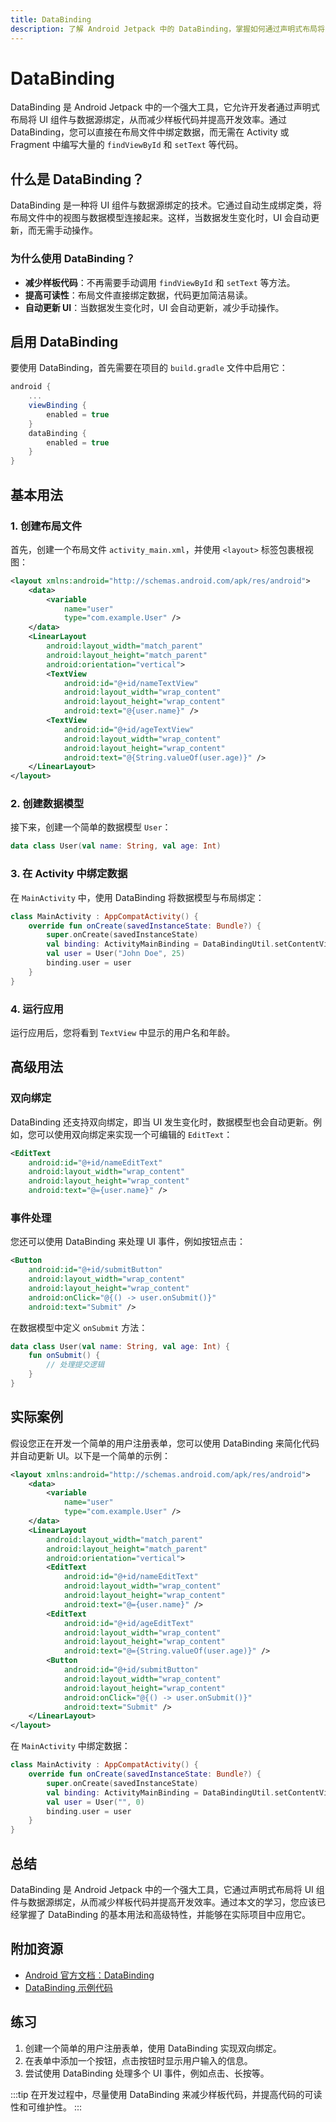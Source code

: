 ```yaml
---
title: DataBinding
description: 了解 Android Jetpack 中的 DataBinding，掌握如何通过声明式布局将 UI 组件与数据源绑定，简化代码并提高开发效率。
---
```


# DataBinding

DataBinding 是 Android Jetpack 中的一个强大工具，它允许开发者通过声明式布局将 UI 组件与数据源绑定，从而减少样板代码并提高开发效率。通过 DataBinding，您可以直接在布局文件中绑定数据，而无需在 Activity 或 Fragment 中编写大量的 `findViewById` 和 `setText` 等代码。

## 什么是 DataBinding？

DataBinding 是一种将 UI 组件与数据源绑定的技术。它通过自动生成绑定类，将布局文件中的视图与数据模型连接起来。这样，当数据发生变化时，UI 会自动更新，而无需手动操作。

### 为什么使用 DataBinding？

- **减少样板代码**：不再需要手动调用 `findViewById` 和 `setText` 等方法。
- **提高可读性**：布局文件直接绑定数据，代码更加简洁易读。
- **自动更新 UI**：当数据发生变化时，UI 会自动更新，减少手动操作。

## 启用 DataBinding

要使用 DataBinding，首先需要在项目的 `build.gradle` 文件中启用它：

```groovy
android {
    ...
    viewBinding {
        enabled = true
    }
    dataBinding {
        enabled = true
    }
}
```

## 基本用法

### 1. 创建布局文件

首先，创建一个布局文件 `activity_main.xml`，并使用 `<layout>` 标签包裹根视图：

```xml
<layout xmlns:android="http://schemas.android.com/apk/res/android">
    <data>
        <variable
            name="user"
            type="com.example.User" />
    </data>
    <LinearLayout
        android:layout_width="match_parent"
        android:layout_height="match_parent"
        android:orientation="vertical">
        <TextView
            android:id="@+id/nameTextView"
            android:layout_width="wrap_content"
            android:layout_height="wrap_content"
            android:text="@{user.name}" />
        <TextView
            android:id="@+id/ageTextView"
            android:layout_width="wrap_content"
            android:layout_height="wrap_content"
            android:text="@{String.valueOf(user.age)}" />
    </LinearLayout>
</layout>
```

### 2. 创建数据模型

接下来，创建一个简单的数据模型 `User`：

```kotlin
data class User(val name: String, val age: Int)
```

### 3. 在 Activity 中绑定数据

在 `MainActivity` 中，使用 DataBinding 将数据模型与布局绑定：

```kotlin
class MainActivity : AppCompatActivity() {
    override fun onCreate(savedInstanceState: Bundle?) {
        super.onCreate(savedInstanceState)
        val binding: ActivityMainBinding = DataBindingUtil.setContentView(this, R.layout.activity_main)
        val user = User("John Doe", 25)
        binding.user = user
    }
}
```

### 4. 运行应用

运行应用后，您将看到 `TextView` 中显示的用户名和年龄。

## 高级用法

### 双向绑定

DataBinding 还支持双向绑定，即当 UI 发生变化时，数据模型也会自动更新。例如，您可以使用双向绑定来实现一个可编辑的 `EditText`：

```xml
<EditText
    android:id="@+id/nameEditText"
    android:layout_width="wrap_content"
    android:layout_height="wrap_content"
    android:text="@={user.name}" />
```

### 事件处理

您还可以使用 DataBinding 来处理 UI 事件，例如按钮点击：

```xml
<Button
    android:id="@+id/submitButton"
    android:layout_width="wrap_content"
    android:layout_height="wrap_content"
    android:onClick="@{() -> user.onSubmit()}"
    android:text="Submit" />
```

在数据模型中定义 `onSubmit` 方法：

```kotlin
data class User(val name: String, val age: Int) {
    fun onSubmit() {
        // 处理提交逻辑
    }
}
```

## 实际案例

假设您正在开发一个简单的用户注册表单，您可以使用 DataBinding 来简化代码并自动更新 UI。以下是一个简单的示例：

```xml
<layout xmlns:android="http://schemas.android.com/apk/res/android">
    <data>
        <variable
            name="user"
            type="com.example.User" />
    </data>
    <LinearLayout
        android:layout_width="match_parent"
        android:layout_height="match_parent"
        android:orientation="vertical">
        <EditText
            android:id="@+id/nameEditText"
            android:layout_width="wrap_content"
            android:layout_height="wrap_content"
            android:text="@={user.name}" />
        <EditText
            android:id="@+id/ageEditText"
            android:layout_width="wrap_content"
            android:layout_height="wrap_content"
            android:text="@={String.valueOf(user.age)}" />
        <Button
            android:id="@+id/submitButton"
            android:layout_width="wrap_content"
            android:layout_height="wrap_content"
            android:onClick="@{() -> user.onSubmit()}"
            android:text="Submit" />
    </LinearLayout>
</layout>
```

在 `MainActivity` 中绑定数据：

```kotlin
class MainActivity : AppCompatActivity() {
    override fun onCreate(savedInstanceState: Bundle?) {
        super.onCreate(savedInstanceState)
        val binding: ActivityMainBinding = DataBindingUtil.setContentView(this, R.layout.activity_main)
        val user = User("", 0)
        binding.user = user
    }
}
```

## 总结

DataBinding 是 Android Jetpack 中的一个强大工具，它通过声明式布局将 UI 组件与数据源绑定，从而减少样板代码并提高开发效率。通过本文的学习，您应该已经掌握了 DataBinding 的基本用法和高级特性，并能够在实际项目中应用它。

## 附加资源

- [Android 官方文档：DataBinding](https://developer.android.com/topic/libraries/data-binding)
- [DataBinding 示例代码](https://github.com/android/databinding-samples)

## 练习

1. 创建一个简单的用户注册表单，使用 DataBinding 实现双向绑定。
2. 在表单中添加一个按钮，点击按钮时显示用户输入的信息。
3. 尝试使用 DataBinding 处理多个 UI 事件，例如点击、长按等。

:::tip
在开发过程中，尽量使用 DataBinding 来减少样板代码，并提高代码的可读性和可维护性。
:::